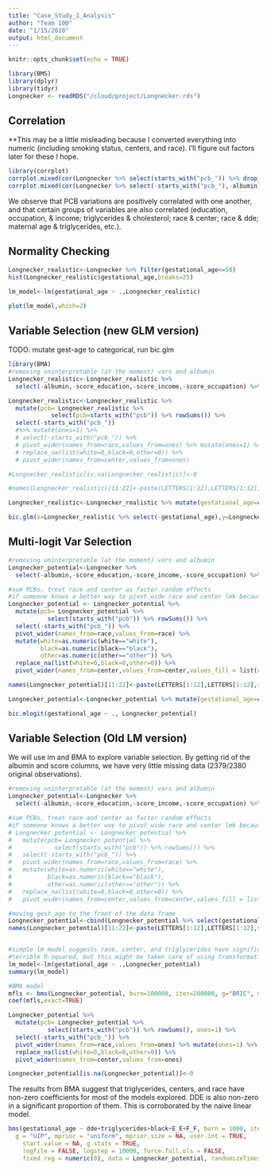 ```yaml
---
title: "Case_Study_1_Analysis"
author: "Team 100"
date: "1/15/2020"
output: html_document
---
```


```r
knitr::opts_chunk$set(echo = TRUE)
```

```r
library(BMS)
library(dplyr)
library(tidyr)
Longnecker <- readRDS("/cloud/project/Longnecker.rds")
```


## Correlation

**This may be a little misleading because I converted everything into numeric (including smoking status, centers, and race). I'll figure out factors later for these I hope.

```r
library(corrplot)
corrplot.mixed(cor(Longnecker %>% select(starts_with("pcb_")) %>% drop_na() %>% sapply(.,as.numeric)), order="hclust", tl.col="black")
corrplot.mixed(cor(Longnecker %>% select(-starts_with("pcb_"),-albumin) %>% drop_na() %>% sapply(.,as.numeric)), order="hclust", tl.col="black")
```

We observe that PCB variations are positively correlated with one another, and that certain groups of variables are also correlated (education, occupation, & income; triglycerides & cholesterol; race & center; race & dde; maternal age & triglycerides, etc.).

## Normality Checking

```r
Longnecker_realistic<-Longnecker %>% filter(gestational_age<=50)
hist(Longnecker_realistic$gestational_age,breaks=25)

lm_model<-lm(gestational_age ~ .,Longnecker_realistic)

plot(lm_model,which=2)
```


## Variable Selection (new GLM version)

TODO: mutate gest-age to categorical, run bic.glm
```r
library(BMA)
#removing uninterpretable (at the moment) vars and albumin
Longnecker_realistic<-Longnecker_realistic %>% 
  select(-albumin,-score_education,-score_income,-score_occupation) %>% drop_na()

Longnecker_realistic<-Longnecker_realistic %>%
  mutate(pcb= Longnecker_realistic %>% 
            select(pcb=starts_with("pcb")) %>% rowSums()) %>% 
  select(-starts_with("pcb_"))
  #%>% mutate(ones=1) %>%
  # select(-starts_with("pcb_")) %>%
  # pivot_wider(names_from=race,values_from=ones) %>% mutate(ones=1) %>%
  # replace_na(list(white=0,black=0,other=0)) %>%
  # pivot_wider(names_from=center,values_from=ones)

#Longnecker_realistic[is.na(Longnecker_realistic)]<-0

#names(Longnecker_realistic)[11:22]<-paste(LETTERS[1:12],LETTERS[1:12],sep="_")

Longnecker_realistic<-Longnecker_realistic %>% mutate(gestational_age=case_when(gestational_age<=35~0, gestational_age>35~1))

bic.glm(x=Longnecker_realistic %>% select(-gestational_age),y=Longnecker_realistic$gestational_age,glm.family = "binomial")
```


## Multi-logit Var Selection

```r
#removing uninterpretable (at the moment) vars and albumin
Longnecker_potential<-Longnecker %>% 
  select(-albumin,-score_education,-score_income,-score_occupation) %>% drop_na()

#sum PCBs, treat race and center as factor random effects 
#if someone knows a better way to pivot_wide race and center lmk because this was a pain
Longnecker_potential <- Longnecker_potential %>%
  mutate(pcb= Longnecker_potential %>% 
           select(starts_with("pcb")) %>% rowSums()) %>%
  select(-starts_with("pcb_")) %>%
  pivot_wider(names_from=race,values_from=race) %>%
  mutate(white=as.numeric(white=="white"),
         black=as.numeric(black=="black"),
         other=as.numeric(other=="other")) %>%
  replace_na(list(white=0,black=0,other=0)) %>%
  pivot_wider(names_from=center,values_from=center,values_fill = list(center=0),values_fn = list(center=function(x) x/x)) 

names(Longnecker_potential)[11:22]<-paste(LETTERS[1:12],LETTERS[1:12],sep="_")

Longnecker_potential<-Longnecker_potential %>% mutate(gestational_age=case_when(gestational_age<=33~0, gestational_age>33 & gestational_age<=36~1,gestational_age>36~2))
```


```r
bic.mlogit(gestational_age ~ ., Longnecker_potential)
```


## Variable Selection (Old LM version)

We will use lm and BMA to explore variable selection. By getting rid of the albumin and score columns, we have very little missing data (2379/2380 original observations).

```r
#removing uninterpretable (at the moment) vars and albumin
Longnecker_potential<-Longnecker %>% 
  select(-albumin,-score_education,-score_income,-score_occupation) %>% drop_na()

#sum PCBs, treat race and center as factor random effects 
#if someone knows a better way to pivot_wide race and center lmk because this was a pain
# Longnecker_potential <- Longnecker_potential %>%
#   mutate(pcb= Longnecker_potential %>% 
#            select(starts_with("pcb")) %>% rowSums()) %>%
#   select(-starts_with("pcb_")) %>%
#   pivot_wider(names_from=race,values_from=race) %>%
#   mutate(white=as.numeric(white=="white"),
#          black=as.numeric(black=="black"),
#          other=as.numeric(other=="other")) %>%
#   replace_na(list(white=0,black=0,other=0)) %>%
#   pivot_wider(names_from=center,values_from=center,values_fill = list(center=0),values_fn = list(center=function(x) x/x)) 

#moving gest_age to the front of the data frame
Longnecker_potential<-cbind(Longnecker_potential %>% select(gestational_age),Longnecker_potential %>% select(-gestational_age))
names(Longnecker_potential)[11:22]<-paste(LETTERS[1:12],LETTERS[1:12],sep="_")


#simple lm model suggests race, center, and triglycerides have significant effects
#terrible R-squared, but this might be taken care of using transformations and splitting by our random effects
lm_model<-lm(gestational_age ~ .,Longnecker_potential)
summary(lm_model)

#BMA model 
mfls <- bms(Longnecker_potential, burn=100000, iter=200000, g="BRIC", mprior="uniform", nmodel=2000, mcmc="bd", user.int=FALSE)
coef(mfls,exact=TRUE)

Longnecker_potential %>%
  mutate(pcb= Longnecker_potential %>% 
           select(starts_with("pcb")) %>% rowSums(), ones=1) %>%
  select(-starts_with("pcb_")) %>%
  pivot_wider(names_from=race,values_from=ones) %>% mutate(ones=1) %>%
  replace_na(list(white=0,black=0,other=0)) %>%
  pivot_wider(names_from=center,values_from=ones)

Longnecker_potential[is.na(Longnecker_potential)]<-0
```

The results from BMA suggest that triglycerides, centers, and race have non-zero coefficients for most of the models explored. DDE is also non-zero in a significant proportion of them. This is corroborated by the naive linear model. 

```r
bms(gestational_age ~ dde+triglycerides+black+E_E+F_F, burn = 1000, iter = NA, nmodel = 1000, mcmc = "bd",
  g = "UIP", mprior = "uniform", mprior.size = NA, user.int = TRUE, 
    start.value = NA, g.stats = TRUE, 
    logfile = FALSE, logstep = 10000, force.full.ols = FALSE, 
    fixed.reg = numeric(0), data = Longnecker_potential, randomizeTimer = TRUE)
```

